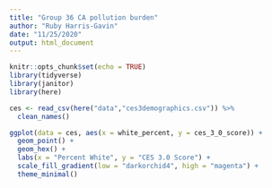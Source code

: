 ```yaml
---
title: "Group 36 CA pollution burden"
author: "Ruby Harris-Gavin"
date: "11/25/2020"
output: html_document
---
```


```r
knitr::opts_chunk$set(echo = TRUE)
library(tidyverse)
library(janitor)
library(here)
```

```r
ces <- read_csv(here("data","ces3demographics.csv")) %>% 
  clean_names()
```

```r
ggplot(data = ces, aes(x = white_percent, y = ces_3_0_score)) + 
  geom_point() +
  geom_hex() +
  labs(x = "Percent White", y = "CES 3.0 Score") + 
  scale_fill_gradient(low = "darkorchid4", high = "magenta") +
  theme_minimal()
```

